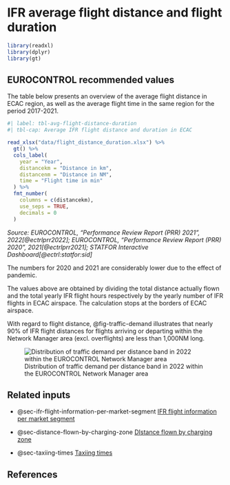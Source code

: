 # IFR average flight distance and flight duration {#sec-if-average-flight-distance-and-flight-duration}

```r
library(readxl)
library(dplyr)
library(gt)
```

## EUROCONTROL recommended values

The table below presents an overview of the average flight distance in ECAC region,
as well as the average flight time in the same region for the period 2017-2021.

```r
#| label: tbl-avg-flight-distance-duration
#| tbl-cap: Average IFR flight distance and duration in ECAC

read_xlsx("data/flight_distance_duration.xlsx") %>% 
  gt() %>% 
  cols_label(
    year = "Year",
    distancekm = "Distance in km",
    distancenm = "Distance in NM",
    time = "Flight time in min"
  ) %>% 
  fmt_number(
    columns = c(distancekm),
    use_seps = TRUE,
    decimals = 0
  )
```
*Source: EUROCONTROL, "Performance Review Report (PRR) 2021", 2022[@ectrlprr2022]; EUROCONTROL, "Performance Review Report (PRR) 2020", 2021[@ectrlprr2021]; STATFOR Interactive Dashboard[@ectrl:statfor:sid]*

:::{.callout-note}
The numbers for 2020 and 2021 are considerably lower 
due to the effect of pandemic.
:::

The values above are obtained by dividing the total distance actually flown and 
the total yearly IFR flight hours respectively by the yearly number of IFR flights
in ECAC airspace. The calculation stops at the borders of ECAC airspace.

With regard to flight distance, @fig-traffic-demand illustrates that nearly 90% of
IFR flight distances for flights arriving or departing within the Network Manager 
area (excl. overflights) are less than 1,000NM long.

![Distribution of traffic demand per distance band in 2022 within the EUROCONTROL Network Manager area](figures/traffic_demand_distribution.svg){#fig-traffic-demand}

## Related inputs

* @sec-ifr-flight-information-per-market-segment [IFR flight information per market segment](#sec-ifr-flight-information-per-market-segment)

* @sec-distance-flown-by-charging-zone [DIstance flown by charging zone](#sec-distance-flown-by-charging-zone)

* @sec-taxiing-times [Taxiing times](#sec-taxiing-times)

## References